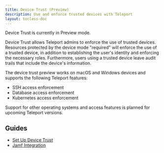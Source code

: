 ```yaml
---
title: Device Trust (Preview)
description: Use and enforce trusted devices with Teleport
layout: tocless-doc
---
```


<Admonition type="warning">
Device Trust is currently in Preview mode.
</Admonition>

Device Trust allows Teleport admins to enforce the use of trusted devices.
Resources protected by the device mode "required" will enforce the use of a
trusted device, in addition to establishing the user's identity and enforcing
the necessary roles. Furthermore, users using a trusted device leave audit
trails that include the device's information.

The device trust preview works on macOS and Windows devices and supports the
following Teleport features:

- SSH access enforcement
- Database access enforcement
- Kubernetes access enforcement

Support for other operating systems and access features is planned for upcoming
Teleport versions.

## Guides

- [Set Up Device Trust](./device-trust/guide.mdx)
- [Jamf Integration](./device-trust/jamf-integration.mdx)

